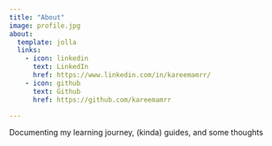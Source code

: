 ```yaml
---
title: "About"
image: profile.jpg
about:
  template: jolla
  links:
    - icon: linkedin
      text: LinkedIn
      href: https://www.linkedin.com/in/kareemamrr/
    - icon: github
      text: Github
      href: https://github.com/kareemamrr

---
```


Documenting my learning journey, (kinda) guides, and some thoughts
